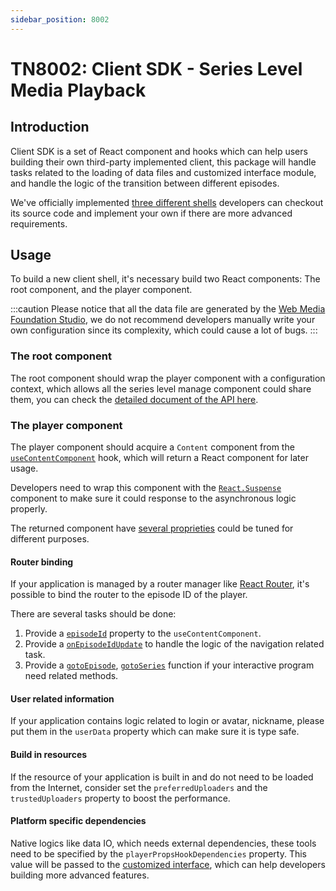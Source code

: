 ```yaml
---
sidebar_position: 8002
---
```


# TN8002: Client SDK - Series Level Media Playback

## Introduction

Client SDK is a set of React component and hooks which can help users building
their own third-party implemented client, this package will handle tasks related
to the loading of data files and customized interface module, and handle the
logic of the transition between different episodes.

We've officially implemented [three different shells](/docs/studio/st1001-assets-directory#template)
developers can checkout its source code and implement your own if there are more
advanced requirements.

## Usage

To build a new client shell, it's necessary build two React components: The root
component, and the player component.

:::caution
Please notice that all the data file are generated by the [Web Media Foundation Studio](/docs/studio/intro),
we do not recommend developers manually write your own configuration since its
complexity, which could cause a lot of bugs.
:::

### The root component

The root component should wrap the player component with a configuration
context, which allows all the series level manage component could share them,
you can check the [detailed document of the API here](/api/client-sdk/interface/IPlayerSdkProviderProps).

### The player component

The player component should acquire a `Content` component from the
[`useContentComponent`](/api/client-sdk/function/useContentComponent) hook,
which will return a React component for later usage.

Developers need to wrap this component with the [`React.Suspense`](https://react.dev/reference/react/Suspense)
component to make sure it could response to the asynchronous logic properly.

The returned component have [several proprieties](/api/client-sdk/interface/IContentProps)
could be tuned for different purposes.

#### Router binding

If your application is managed by a router manager like [React Router](https://reactrouter.com/en/main),
it's possible to bind the router to the episode ID of the player.

There are several tasks should be done:

1. Provide a [`episodeId`](/api/client-sdk/interface/IContentProps#episodeId)
   property to the `useContentComponent`.
2. Provide a [`onEpisodeIdUpdate`](/api/client-sdk/interface/IContentProps#onEpisodeIdUpdate)
   to handle the logic of the navigation related task.
3. Provide a [`gotoEpisode`](/api/definitions/interface/RawUserImplementedFunctions#gotoEpisode),
   [`gotoSeries`](/api/definitions/interface/RawUserImplementedFunctions#gotoSeries)
   function if your interactive program need related methods.

#### User related information

If your application contains logic related to login or avatar, nickname, please
put them in the `userData` property which can make sure it is type safe.

#### Build in resources

If the resource of your application is built in and do not need to be loaded
from the Internet, consider set the `preferredUploaders` and the
`trustedUploaders` property to boost the performance.

#### Platform specific dependencies

Native logics like data IO, which needs external dependencies, these tools need
to be specified by the `playerPropsHookDependencies` property. This value will
be passed to the [customized interface](/docs/technotes/tn7004-interface-components),
which can help developers building more advanced features.
